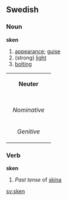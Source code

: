 ==Swedish==
===Noun===
'''sken'''

#[[appearance]]; [[guise]]
#(strong) [[light]]
#[[bolting]]

{| border=1 cellspacing=0
| bgcolor="#FFFFF0" colspan=5 align=center | '''Neuter'''
|-
|- bgcolor="#FFFFF0" align=center
! rowspan=2 | 
| colspan=2 width=105| Singular 
| colspan=2 | Plural
|- bgcolor="#FFFFF0" align=center
| width=105 | ''Indefinite'' 
| width=105 | ''Definite'' 
| width=105 |  ''Indefinite'' 
|  width=105 | ''Definite''
|- align=center
| width=105 bgcolor="#FFFFF0" | ''Nominative'' 
| [[sken]]
| [[skenet]]
| [[sken]]
| [[skenen]]
|- align=center
| width=105 bgcolor="#FFFFF0" | ''Genitive'' 
| [[skens]]
| [[skenets]]
| [[skens]]
| [[skenens]]
|}



===Verb===
'''sken'''

#''Past tense'' of [[skina]]


[[sv:sken]]